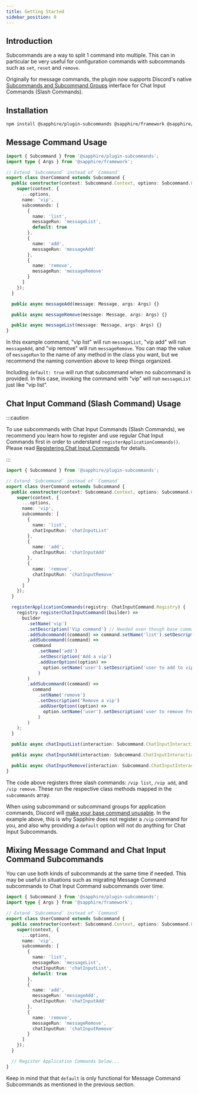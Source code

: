 ```yaml
---
title: Getting Started
sidebar_position: 0
---
```


## Introduction

Subcommands are a way to split 1 command into multiple. This can in particular be very useful for configuration commands
with subcommands such as `set`, `reset` and `remove`.

Originally for message commands, the plugin now supports Discord's native [Subcommands and Subcommand
Groups][discord-subcommand-application-command-docs] interface for Chat Input Commands (Slash Commands).

## Installation

```bash npm2yarn2pnpm
npm install @sapphire/plugin-subcommands @sapphire/framework @sapphire/utilities discord.js@13.x
```

## Message Command Usage

```typescript ts2esm2cjs|{8-23,27-31}|{9-24,28-32}
import { Subcommand } from '@sapphire/plugin-subcommands';
import type { Args } from '@sapphire/framework';

// Extend `Subcommand` instead of `Command`
export class UserCommand extends Subcommand {
  public constructor(context: Subcommand.Context, options: Subcommand.Options) {
    super(context, {
      ...options,
      name: 'vip',
      subcommands: [
        {
          name: 'list',
          messageRun: 'messageList',
          default: true
        },
        {
          name: 'add',
          messageRun: 'messageAdd'
        },
        {
          name: 'remove',
          messageRun: 'messageRemove'
        }
      ]
    });
  }

  public async messageAdd(message: Message, args: Args) {}

  public async messageRemove(message: Message, args: Args) {}

  public async messageList(message: Message, args: Args) {}
}
```

In this example command, "vip list" will run `messageList`, "vip add" will run `messageAdd`, and "vip remove" will run
`messageRemove`. You can map the value of `messageRun` to the name of any method in the class you want, but we recommend
the naming convention above to keep things organized.

Including `default: true` will run that subcommand when no subcommand is provided. In this case, invoking the command
with "vip" will run `messageList` just like "vip list".

## Chat Input Command (Slash Command) Usage

:::caution

To use subcommands with Chat Input Commands (Slash Commands), we recommend you learn how to register and use regular
Chat Input Commands first in order to understand `registerApplicationCommands()`. Please read [Registering Chat Input
Commands][register] for details.

:::

```typescript ts2esm2cjs|{8-22,26-49,51-55}|{8-22,26-49,51-55}
import { Subcommand } from '@sapphire/plugin-subcommands';

// Extend `Subcommand` instead of `Command`
export class UserCommand extends Subcommand {
  public constructor(context: Subcommand.Context, options: Subcommand.Options) {
    super(context, {
      ...options,
      name: 'vip',
      subcommands: [
        {
          name: 'list',
          chatInputRun: 'chatInputList'
        },
        {
          name: 'add',
          chatInputRun: 'chatInputAdd'
        },
        {
          name: 'remove',
          chatInputRun: 'chatInputRemove'
        }
      ]
    });
  }

  registerApplicationCommands(registry: ChatInputCommand.Registry) {
    registry.registerChatInputCommand((builder) =>
      builder
        .setName('vip')
        .setDescription('Vip command') // Needed even though base command isn't displayed to end user
        .addSubcommand((command) => command.setName('list').setDescription('List vips'))
        .addSubcommand((command) =>
          command
            .setName('add')
            .setDescription('Add a vip')
            .addUserOption((option) =>
              option.setName('user').setDescription('user to add to vip list').setRequired(true)
            )
        )
        .addSubcommand((command) =>
          command
            .setName('remove')
            .setDescription('Remove a vip')
            .addUserOption((option) =>
              option.setName('user').setDescription('user to remove from vip list').setRequired(true)
            )
        )
    );
  }

  public async chatInputList(interaction: Subcommand.ChatInputInteraction) {}

  public async chatInputAdd(interaction: Subcommand.ChatInputInteraction) {}

  public async chatInputRemove(interaction: Subcommand.ChatInputInteraction) {}
}
```

The code above registers three slash commands: `/vip list`, `/vip add`, and `/vip remove`. These run the respective
class methods mapped in the `subcommands` array.

When using subcommand or subcommand groups for application commands, Discord will [make your base command
unusable][discord-subcommand-application-command-docs]. In the example above, this is why Sapphire does not register a
`/vip` command for you, and also why providing a `default` option will not do anything for Chat Input Subcommands.

## Mixing Message Command and Chat Input Command Subcommands

You can use both kinds of subcommands at the same time if needed. This may be useful in situations such as migrating
Message Command subcommands to Chat Input Command subcommands over time.

```typescript ts2esm2cjs|{9-26}|{10-27}
import { Subcommand } from '@sapphire/plugin-subcommands';
import type { Args } from '@sapphire/framework';

// Extend `Subcommand` instead of `Command`
export class UserCommand extends Subcommand {
  public constructor(context: Subcommand.Context, options: Subcommand.Options) {
    super(context, {
      ...options,
      name: 'vip',
      subcommands: [
        {
          name: 'list',
          messageRun: 'messageList',
          chatInputRun: 'chatInputList',
          default: true
        },
        {
          name: 'add',
          messageRun: 'messageAdd',
          chatInputRun: 'chatInputAdd'
        },
        {
          name: 'remove',
          messageRun: 'messageRemove',
          chatInputRun: 'chatInputRemove'
        }
      ]
    });
  }

  // Register Application Commands below...
}
```

Keep in mind that that `default` is only functional for Message Command Subcommands as mentioned in the previous
section.

[discord-subcommand-application-command-docs]:
  https://discord.com/developers/docs/interactions/application-commands#subcommands-and-subcommand-groups
[register]: ../../application-commands/application-command-registry/registering-chat-input-commands.mdx
